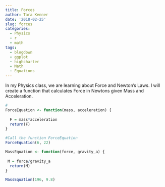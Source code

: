 ```yaml
---
title: Forces
author: Tara Kenner
date: '2018-02-25'
slug: forces
categories:
  - Physics
  - r
  - math
tags:
  - blogdown
  - ggplot
  - highcharter
  - Math
  - Equations
---
```


In my Physics class, we are learning about Force and Newton's Laws. 
I will create a function that calculates Force in Newtons given Mass and Acceleration.

```r

#
ForceEquation <- function(mass, acceleration) {
  
  F = mass*acceleration
  return(F)
}

#Call the function ForceEquation
ForceEquation(6, 22)
```
```r

MassEquation <- function(force, gravity_a) {
  
 M = force/gravity_a 
  return(M)
}

MassEquation(196, 9.8)
```






